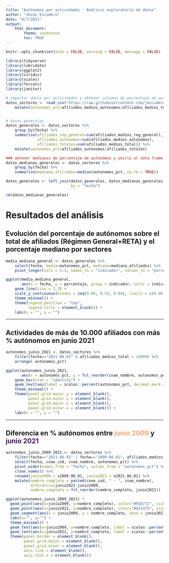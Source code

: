 ```yaml
---
title: "Autónomos por actividades - Análisis exploratorio de datos"
author: "Jesús Escudero"
date: "9/7/2021"
output:
    html_document:
        theme: sandstone
        toc: TRUE
---
```


```r
knitr::opts_chunk$set(echo = FALSE, warning = FALSE, message = FALSE)
```

```r

library(tidyverse)
library(lubridate)
library(ggplot2)
library(viridis)
library(scales)
library(forcats)
library(janitor)
```

```r

# importar datos por actividades y obtener columna de porcentaje de autónomos sobre el total
datos_sectores <- read_csv("https://raw.githubusercontent.com/jescuderoma/filas-y-columnas/main/2021-04-12_erte-afiliados-sectores/data/tidy/afiliados_medios_sectores_tidy.csv") %>% 
    mutate(autonomos_pct=afiliados_medios_autonomos/afiliados_medios_total)


# datos generales
datos_generales <- datos_sectores %>% 
    group_by(fecha) %>% 
    summarise(afiliados_reg_general=sum(afiliados_medios_reg_general),
              afiliados_autonomos=sum(afiliados_medios_autonomos),
              afiliados_totales=sum(afiliados_medios_total)) %>% 
    mutate(autonomos_pct=afiliados_autonomos/afiliados_totales)

### obtener medianas de porcentaje de autonómos y unirlo al data frame de datos generales
datos_medianas_generales <- datos_sectores %>% 
    group_by(fecha) %>% 
    summarise(mediana_afiliados=median(autonomos_pct, na.rm = TRUE))

datos_generales <- left_join(datos_generales, datos_medianas_generales,
                             by = "fecha")

rm(datos_medianas_generales)
```

# Resultados del análisis

## Evolución del porcentaje de autónomos sobre el total de afiliados (Régimen General+RETA) y el porcentaje mediano por sectores

```r
media_mediana_general <- datos_generales %>% 
    select(fecha, media=autonomos_pct, mediana=mediana_afiliados) %>% 
    pivot_longer(cols = 2:3, names_to = "indicador", values_to = "porcentaje")

ggplot(media_mediana_general,
       aes(x = fecha, y = porcentaje, group = indicador, color = indicador)) +
    geom_line(size = 1.3) +
    scale_y_continuous(breaks = seq(0.08, 0.24, 0.04), limits = c(0.08,0.24), labels = label_percent(decimal.mark = ",", accuracy = 1L)) +
    theme_minimal() +
    theme(legend.position = "top",
          legend.title = element_blank()) +
    labs(x = "", y = "")

```

---

## Actividades de más de 10.000 afiliados con más % autónomos en junio 2021

```r
autonomos_junio_2021 <- datos_sectores %>% 
    filter(fecha=="2021-06-01" & afiliados_medios_total > 10000) %>% 
    arrange(-autonomos_pct)

ggplot(autonomos_junio_2021,
       aes(x = autonomos_pct, y = fct_reorder(cnae_nombre, autonomos_pct))) +
    geom_bar(stat = "identity") +
    geom_text(aes(label = scales::percent(autonomos_pct, decimal.mark = ",", accuracy = 0.1L), hjust=-.1)) +
    theme_minimal() +
    theme(panel.grid.major.y = element_blank(),
          panel.grid.minor.y = element_blank(),
          panel.grid.major.x = element_blank(),
          panel.grid.minor.x = element_blank()) +
    labs(x = "", y = "")

```

---

## Diferencia en % autónomos entre <span style="color: #FEA772;">junio 2009</span> y <span style="color: #421475;">junio 2021</span>

```r
autonomos_junio_2009_2021 <- datos_sectores %>% 
    filter(fecha=="2021-06-01" | fecha=="2009-06-01", afiliados_medios_total > 10000) %>% 
    select(fecha, cnae_cod, cnae_nombre, autonomos_pct) %>% 
    pivot_wider(names_from = "fecha", values_from = "autonomos_pct") %>% 
    clean_names() %>% 
    rename(junio2009 = x2009_06_01, junio2021 = x2021_06_01) %>% 
    mutate(nombre_completo = paste0(cnae_cod, " - ", cnae_nombre),
           diferencia=junio2021-junio2009,
           nombre_completo = fct_reorder(nombre_completo, junio2021))

ggplot(autonomos_junio_2009_2021) +
  geom_point(aes(x=junio2009, y=nombre_completo), color="#FEA772", size = 2) +
  geom_point(aes(x=junio2021, y=nombre_completo), color="#421475", size = 2) +
  geom_segment(aes(x = junio2009, y = nombre_completo, xend = junio2021, yend = nombre_completo), color = "grey10", arrow = arrow(length=unit(0.20,"cm"), ends="last", type = "closed")) +
  labs(x="", y="") +
  theme_minimal() +
  geom_text(aes(x=junio2009, y=nombre_completo, label = scales::percent(junio2009, decimal.mark = ",", accuracy = 0.1L)), hjust=ifelse(autonomos_junio_2009_2021$junio2009<autonomos_junio_2009_2021$junio2021, 1.2, -.2)) +
  geom_text(aes(x=junio2021, y=nombre_completo, label = scales::percent(junio2021, decimal.mark = ",", accuracy = 0.1L)), hjust=ifelse(autonomos_junio_2009_2021$junio2009<autonomos_junio_2009_2021$junio2021, -.2, 1.2)) +
  theme(panel.border = element_blank(), 
        panel.grid.major = element_blank(),
        panel.grid.minor = element_blank(), 
        axis.line = element_blank(),
        axis.text.x = element_blank())

```
